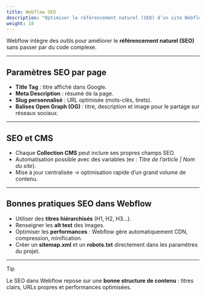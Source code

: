 ```yaml
---
title: Webflow SEO
description: "Optimiser le référencement naturel (SEO) d’un site Webflow grâce aux outils intégrés."
weight: 18
---
```


Webflow intègre des outils pour améliorer le **référencement naturel (SEO)** sans passer par du code complexe.

---

## Paramètres SEO par page

- **Title Tag** : titre affiché dans Google.  
- **Meta Description** : résumé de la page.  
- **Slug personnalisé** : URL optimisée (mots-clés, tirets).  
- **Balises Open Graph (OG)** : titre, description et image pour le partage sur réseaux sociaux.  

---

## SEO et CMS

- Chaque **Collection CMS** peut inclure ses propres champs SEO.  
- Automatisation possible avec des variables (ex : *Titre de l’article | Nom du site*).  
- Mise à jour centralisée → optimisation rapide d’un grand volume de contenu.

---

## Bonnes pratiques SEO dans Webflow

- Utiliser des **titres hiérarchisés** (H1, H2, H3…).  
- Renseigner les **alt text** des images.  
- Optimiser les **performances** : Webflow gère automatiquement CDN, compression, minification.  
- Créer un **sitemap.xml** et un **robots.txt** directement dans les paramètres du projet.  

---

> [!TIP]  
> Le SEO dans Webflow repose sur une **bonne structure de contenu** : titres clairs, URLs propres et performances optimisées.

